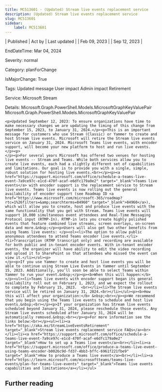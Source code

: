 ```yaml
---
title: MC513601 - (Updated) Stream live events replacement service
description: (Updated) Stream live events replacement service
slug: MC513601
sidebar:
    label: MC513601
---
```



| Published | Act by | Last updated |
| Feb 09, 2023 |  | Sep 12, 2023 |

EndDateTime: Mar 04, 2024

Severity: normal

Category: planForChange

IsMajorChange: True

Tags: Updated message User impact Admin impact Retirement

Service: Microsoft Stream

Details: Microsoft.Graph.PowerShell.Models.MicrosoftGraphKeyValuePair Microsoft.Graph.PowerShell.Models.MicrosoftGraphKeyValuePair

```
<p>Updated September 12, 2023: To ensure organizations have time to make necessary changes we are updating the timing of this change from September 15, 2023, to January 31, 2024.</p><p>This is an important message for customers who use Stream (Classic) or Yammer to create and host Stream live events. Microsoft will retire the Stream live events service on January 31, 2024. Microsoft Teams live events, with encoder support, will become your new platform to host and run live events.  
</p><p>
</p><p>For several years Microsoft has offered two venues for hosting live events -- Stream and Teams. While both services allow you to create live events, each had a slightly different set of capabilities and limitations. Our goal is to provide you with a single, simple, robust solution for hosting live events.<br></p><p><a href="https://support.microsoft.com/office/schedule-a-teams-live-event-7a9ce97c-e1cd-470f-acaf-e6dfc179a0e2" target="_blank">Teams live events</a> with encoder support is the replacement service to Stream live events. Teams live events is now rolling out the general availability of encoder support (see Roadmap ID <a href="https://www.microsoft.com/microsoft-365/roadmap?rtc=1%26filters=&amp;searchterms=84960" target="_blank">84960</a>), which will allow you to create, host and produce live events with the same functionality that you get with Stream. Teams live events will support 10,000 simultaneous event attendees and Real-Time Messaging Protocol input (RTMP-In). RTMP-in lets you create highly polished events that feature combined live streams, screen overlays, on-screen data and more.&nbsp;</p><p>Users will also get two other benefits from using Teams live events: </p><ol><li>The option to allow public anonymous attendees to attend Teams encoder live events.</li><li>Transcription (RTMP transcript only) and recording are available for both public and in-tenant encoder events. With in-tenant encoder events, the organizer will have ability to edit the video recording and upload it to SharePoint so that attendees who missed the event can view it.</li></ol><p>
</p><p>If you use Yammer to create and host live events you will be able to continue using Stream Live Events in Yammer until September 15, 2023. Additionally, you’ll soon be able to select Teams within Yammer to run your event.&nbsp;</p><p><b>When this will happen:</b> </p><ul><li>Teams live events with encoder support began its general availability roll out on February 1, 2023, and we expect the rollout to complete by February 15, 2023.  <br></li><li>The Stream live events service will be retired on January 31, 2024.<br></li></ul><p><b>How this will affect your organization:</b> &nbsp;<br></p><p>We recommend that you begin using the Teams live events to schedule and host live events.&nbsp;<br></p><p>If your organization has Stream live events scheduled beyond January 31, 2024, please reschedule those events. Any Stream live events scheduled after January 31, 2024 will be automatically removed.&nbsp;<br></p><p>For more information see the links below:<br></p><ul><li><a href="https://aka.ms/StreamLiveEventsRetirement" target="_blank">Stream live events replacement service FAQs</a><br></li><li><a href="https://support.microsoft.com/office/schedule-a-teams-live-event-7a9ce97c-e1cd-470f-acaf-e6dfc179a0e2" target="_blank">How to set up a Teams live event</a><br></li><li><a href="https://support.microsoft.com/office/produce-a-teams-live-event-using-teams-encoder-b0026c9d-fd37-4bb3-bffc-6961f221fbe9" target="_blank">How to produce a Teams live event</a><br></li><li><a href="https://learn.microsoft.com/microsoftteams/teams-live-events/plan-for-teams-live-events" target="_blank">Teams live events capabilities and limitations</a></li></ul>
```

## Further reading
